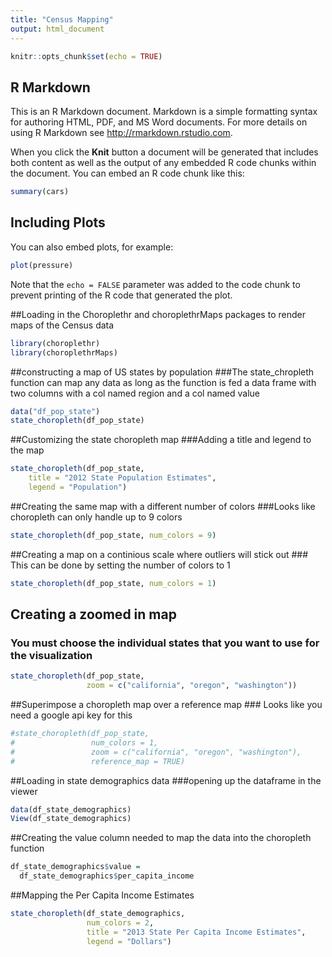 ```yaml
---
title: "Census Mapping"
output: html_document
---
```


```r
knitr::opts_chunk$set(echo = TRUE)
```

## R Markdown

This is an R Markdown document. Markdown is a simple formatting syntax for authoring HTML, PDF, and MS Word documents. For more details on using R Markdown see <http://rmarkdown.rstudio.com>.

When you click the **Knit** button a document will be generated that includes both content as well as the output of any embedded R code chunks within the document. You can embed an R code chunk like this:

```r
summary(cars)
```

## Including Plots

You can also embed plots, for example:

```r
plot(pressure)
```

Note that the `echo = FALSE` parameter was added to the code chunk to prevent printing of the R code that generated the plot.



##Loading in the Choroplethr and choroplethrMaps packages to render maps of the Census data
```r
library(choroplethr)
library(choroplethrMaps)
```


##constructing a map of US states by population
###The state_chropleth function can map any data as long as the function is fed a data frame with two columns with a col named region and a col named value
```r
data("df_pop_state")
state_choropleth(df_pop_state)
```


##Customizing the state choropleth map
###Adding a title and legend to the map 
```r
state_choropleth(df_pop_state,
    title = "2012 State Population Estimates",
    legend = "Population")
```


##Creating the same map with a different number of colors
###Looks like choropleth can only handle up to 9 colors
```r
state_choropleth(df_pop_state, num_colors = 9)
```
 
 
##Creating a map on a continious scale where outliers will stick out 
### This can be done by setting the number of colors to 1
```r
state_choropleth(df_pop_state, num_colors = 1)
```
 
 
 
## Creating a zoomed in map
### You must choose the individual states that you want to use for the visualization
```r
state_choropleth(df_pop_state,
                 zoom = c("california", "oregon", "washington"))
```
 

##Superimpose a choropleth map over a reference map
### Looks like you need a google api key for this
```r
#state_choropleth(df_pop_state,
#                 num_colors = 1,
#                 zoom = c("california", "oregon", "washington"),
#                 reference_map = TRUE)
```
 
 
 
##Loading in state demographics data
###opening up the dataframe in the viewer
```r
data(df_state_demographics)
View(df_state_demographics)
```
 
 
 
##Creating the value column needed to map the data into the choropleth function 
```r
df_state_demographics$value =
  df_state_demographics$per_capita_income
```
 
 
 
 
##Mapping the Per Capita Income Estimates 
```r
state_choropleth(df_state_demographics,
                 num_colors = 2,
                 title = "2013 State Per Capita Income Estimates",
                 legend = "Dollars")
```
 
 
 
 
```r

```
 
 